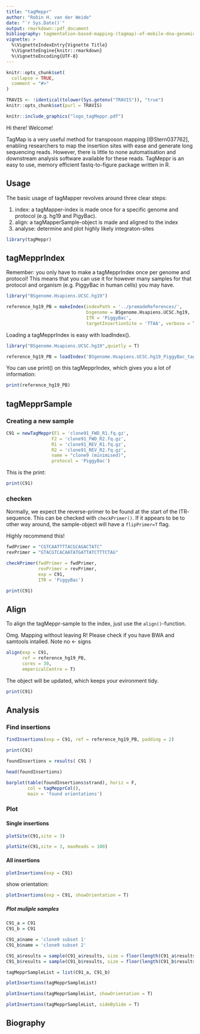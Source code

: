 ```yaml
---
title: "tagMeppr"
author: "Robin H. van der Weide"
date: "`r Sys.Date()`"
output: rmarkdown::pdf_document
bibliography: tagmentation-based-mapping-(tagmap)-of-mobile-dna-genomic-insertion-sites.bib
vignette: >
  %\VignetteIndexEntry{Vignette Title}
  %\VignetteEngine{knitr::rmarkdown}
  %\VignetteEncoding{UTF-8}
---
```


```r
knitr::opts_chunk$set(
  collapse = TRUE,
  comment = "#>"
)

TRAVIS <- !identical(tolower(Sys.getenv("TRAVIS")), "true")
knitr::opts_chunk$set(purl = TRAVIS)

```


```r
knitr::include_graphics("logo_tagMeppr.pdf")
```

Hi there! Welcome! 

TagMap is a very useful method for transposon mapping [@Stern037762], enabling 
researchers to map the insertion sites with ease and generate long sequencing 
reads. However, there is little to none automatisation and downstream analysis 
software available for these reads. TagMeppr is an easy to use, memory 
efficient fastq-to-figure package written in R.

## Usage
The basic usage of tagMapper revolves around three clear steps:

1. index: a tagMapper-index is made once for a specific genome and protocol (e.g. hg19 and PigyBac).
2. align: a tagMapperSample-object is made and aligned to the index
3. analyse: determine and plot highly likely integraton-sites

```r
library(tagMeppr)
```

## tagMepprIndex 

Remember: you only have to make a tagMepprIndex once per genome and protocol! 
This means that you can use it for however many samples for that protocol and 
organism (e.g. PiggyBac in human cells) you may have.

```r
library("BSgenome.Hsapiens.UCSC.hg19")

reference_hg19_PB = makeIndex(indexPath = '../premadeReferences/', 
                              bsgenome = BSgenome.Hsapiens.UCSC.hg19, 
                              ITR = 'PiggyBac', 
                              targetInsertionSite = 'TTAA', verbose = T)
```

Loading a tagMepprIndex is easy with loadIndex().

```r
library("BSgenome.Hsapiens.UCSC.hg19",quietly = T)
```

```r
reference_hg19_PB = loadIndex('BSgenome.Hsapiens.UCSC.hg19_PiggyBac_tagMeppRindex.fa.gz')
```

You can use print() on this tagMepprIndex, which gives you a lot of information: 
```r
print(reference_hg19_PB)
```

## tagMepprSample

### Creating a new sample

```r
C91 = newTagMeppr(F1 = 'clone91_FWD_R1.fq.gz',
                 F2 = 'clone91_FWD_R2.fq.gz',
                 R1 = 'clone91_REV_R1.fq.gz',
                 R2 = 'clone91_REV_R2.fq.gz',
                 name = "clone9 (minimised)",
                 protocol = 'PiggyBac')
```

This is the print:
```r
print(C91)
```


### checken 
Normally, we expect the reverse-primer to be found at the start of the ITR-
sequence. This can be checked with `checkPrimer()`. If it appears to be to 
other way around, the sample-object will have a `flipPrimer=T` flag.

Highly recommend this!
```r
fwdPrimer = "CGTCAATTTTACGCAGACTATC"
revPrimer = "GTACGTCACAATATGATTATCTTTCTAG"

checkPrimer(fwdPrimer = fwdPrimer, 
            revPrimer = revPrimer, 
            exp = C91, 
            ITR = 'PiggyBac')
```
```r
print(C91)
```

## Align
To align the tagMeppr-sample to the index, just use the `align()`-function.


Omg. Mapping without leaving R! Please check if you have BWA and samtools intalled.
Note no <- signs

```r
align(exp = C91, 
      ref = reference_hg19_PB, 
      cores = 30, 
      empericalCentre = T)
```



The object will be updated, which keeps your evironment tidy.
```r
print(C91)
```

## Analysis

### Find insertions


```r
findInsertions(exp = C91, ref = reference_hg19_PB, padding = 2)
```

```r
print(C91)
```

```r
foundInsertions = results( C91 )

head(foundInsertions)

barplot(table(foundInsertions$strand), horiz = F,
        col = tagMepprCol(),
        main = 'found orientations')
```

### Plot

#### Single insertions
```r
plotSite(C91,site = 3)
```

```r
plotSite(C91,site = 3, maxReads = 100)
```

#### All insertions

```r
plotInsertions(exp = C91)
```

show orientation:
```r
plotInsertions(exp = C91, showOrientation = T)
```

##### Plot muliple samples

```r
C91_a = C91
C91_b = C91

C91_a$name = 'clone9 subset 1'
C91_b$name = 'clone9 subset 2'

C91_a$results = sample(C91_a$results, size = floor(length(C91_a$results)/2))
C91_b$results = sample(C91_b$results, size = floor(length(C91_b$results)/2))

tagMepprSampleList = list(C91_a, C91_b)
```


```r
plotInsertions(tagMepprSampleList)
```

```r
plotInsertions(tagMepprSampleList, showOrientation = T)
```


```r
plotInsertions(tagMepprSampleList, sideBySide = T)
```

## Biography
